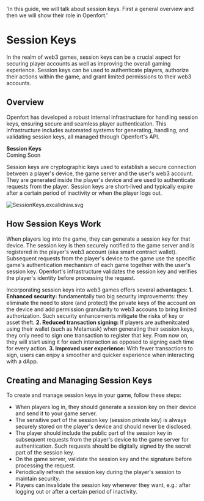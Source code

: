   'In this guide, we will talk about session keys. First a general overview and then we will show their role in Openfort.'

# Session Keys
In the realm of web3 games, session keys can be a crucial aspect for securing player accounts as well as improving the overall gaming experience. Session keys can be used to authenticate players, authorize their actions within the game, and grant limited permissions to their web3 accounts.

## Overview
Openfort has developed a robust internal infrastructure for handling session keys, ensuring secure and seamless player authentication. This infrastructure includes automated systems for generating, handling, and validating session keys, all managed through Openfort's API.

<Note>
  <strong>Session Keys </strong>
  <br /> Coming Soon
</Note>

Session keys are cryptographic keys used to establish a secure connection between a player's device, the game server and the user's web3 account. They are generated inside the player's device and are used to authenticate requests from the player. Session keys are short-lived and typically expire after a certain period of inactivity or when the player logs out.

![SessionKeys.excalidraw.svg](https://blog-cms.openfort.xyz/uploads/How_session_keys_work_1_aa70263ef3.svg)

## How Session Keys Work
When players log into the game, they can generate a session key for that device. The session key is then securely notified to the game server and is registered in the player's web3 account (aka smart contract wallet). Subsequent requests from the player's device to the game use the specific game's authentication mechanism of each game together with the user's session key. Openfort's infrastructure validates the session key and verifies the player's identity before processing the request.

Incorporating session keys into web3 games offers several advantages:
**1. Enhanced security:** fundamentally two big security improvements: they eliminate the need to store (and protect) the private keys of the account on the device and add permission granularity to web3 accouns to bring limited authorization. Such security enhancements mitigate the risks of key or asset theft.
**2. Reduced transaction signing:** If players are authenitcated using their wallet (such as Metamask) when generating their session keys, they only need to sign one transaction to register that key. From now on, they will start using it for each interaction as opposed to signing each time for every action.
**3. Improved user experience:** With fewer transactions to sign, users can enjoy a smoother and quicker experience when interacting with a dApp.

## Creating and Managing Session Keys
To create and manage session keys in your game, follow these steps:
- When players log in, they should generate a session key on their device and send it to your game server.
- The sensitive part of the session key (session private key) is always securely stored on the player's device and should never be disclosed.
- The player should include the public part of the session key in subsequent requests from the player's device to the game server for authentication. Such requests should be digitally signed by the secret part of the session key.
- On the game server, validate the session key and the signature before processing the request.
- Periodically refresh the session key during the player's session to maintain security.
- Players can invalidate the session key whenever they want, e.g.: after logging out or after a certain period of inactivity.

